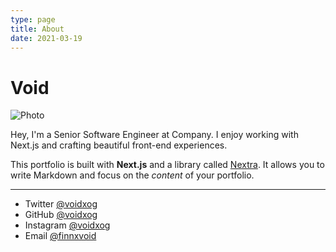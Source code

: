 ```yaml
---
type: page
title: About
date: 2021-03-19
---
```


# Void


<div className="rounded-image">
  <Image
    src="/images/pfp.jpeg"
    alt="Photo"
    width={600}
    height={600}
    priority
  />
</div>

<style jsx>{`
  .rounded-image {
    border-radius: 50%;
    overflow: hidden;
    width: 150px;
    height: 150px;
  }
`}</style>



Hey, I'm a Senior Software Engineer at Company. I enjoy working with Next.js and crafting beautiful front-end experiences.

This portfolio is built with **Next.js** and a library called [Nextra](https://nextra.vercel.app/). It allows you to write Markdown and focus on the _content_ of your portfolio.

---

- Twitter [@voidxog](https://twitter.com/voidxog)
- GitHub [@voidxog](https://github.com/voidxog)
- Instagram [@voidxog](https://instagram.com/voidxog)
- Email [@finnxvoid](finnxvoid@icloud.com)
